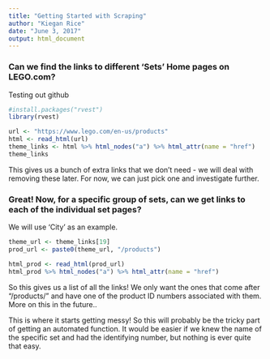```yaml
---
title: "Getting Started with Scraping"
author: "Kiegan Rice"
date: "June 3, 2017"
output: html_document
---
```


### Can we find the links to different 'Sets' Home pages on LEGO.com?  
Testing out github


```r
#install.packages("rvest")
library(rvest)

url <- "https://www.lego.com/en-us/products"
html <- read_html(url)
theme_links <- html %>% html_nodes("a") %>% html_attr(name = "href")
theme_links
```

This gives us a bunch of extra links that we don't need - we will deal with removing these later. For now, we can just pick one and investigate further. 

### Great! Now, for a specific group of sets, can we get links to each of the individual set pages?  

We will use 'City' as an example.
```r
theme_url <- theme_links[19]
prod_url <- paste0(theme_url, "/products")

html_prod <- read_html(prod_url)
html_prod %>% html_nodes("a") %>% html_attr(name = "href")

```

So this gives us a list of all the links! We only want the ones that come after "/products/" and have one of the product ID numbers associated with them. More on this in the future..  


This is where it starts getting messy! So this will probably be the tricky part of getting an automated function. It would be easier if we knew the name of the specific set and had the identifying number, but nothing is ever quite that easy.  
